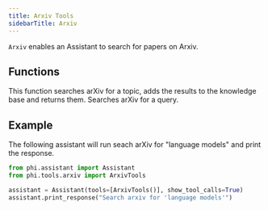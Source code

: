 ```yaml
---
title: Arxiv Tools
sidebarTitle: Arxiv
---
```


`Arxiv` enables an Assistant to search for papers on Arxiv.

## Functions

<ResponseField name="search_arxiv_and_update_knowledge_base">
  This function searches arXiv for a topic, adds the results to the knowledge base and returns them.
</ResponseField>
<ResponseField name="search_arxiv">
  Searches arXiv for a query.
</ResponseField>

## Example

The following assistant will run seach arXiv for "language models" and print the response.

```python cookbook/tools/arxiv.py
from phi.assistant import Assistant
from phi.tools.arxiv import ArxivTools

assistant = Assistant(tools=[ArxivTools()], show_tool_calls=True)
assistant.print_response("Search arxiv for 'language models'")
```

<Snippet file="message-us-discord.mdx" />
